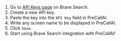 

1. Go to [API Keys page](https://api.search.brave.com/app/keys) on Brave Search.
2. Create a new API key.
3. Paste the key into the `API Key` field in PreCallAI.
4. Write any screen name to be displayed in PreCallAI.
5. Click `Save`.
6. Start using Brave Search integration with PreCallAI!
